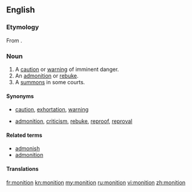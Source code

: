 ==English==

===Etymology===
From {{term|monitio|monitiō|warning, admonition|lang=la}}.

===Noun===
{{en-noun}}

# A [[caution]] or [[warning]] of imminent danger.
# An [[admonition]] or [[rebuke]].
# A [[summons]] in some courts.

====Synonyms====
* {{sense|cuation or warning}} [[caution]], [[exhortation]], [[warning]]
* {{sense|admonition or rebuke}} [[admonition]], [[criticism]], [[rebuke]], [[reproof]], [[reproval]]

====Related terms====
* [[admonish]]
* [[admonition]]

====Translations====
{{trans-top|caution or warning or imminent danger}}
{{trans-mid}}
{{trans-bottom}}

{{trans-top|admonition or rebuke}}
{{trans-mid}}
{{trans-bottom}}

{{trans-top|summons in some courts}}
{{trans-mid}}
{{trans-bottom}}

[[fr:monition]]
[[kn:monition]]
[[my:monition]]
[[ru:monition]]
[[vi:monition]]
[[zh:monition]]